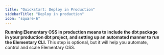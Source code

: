 ```yaml
---
title: "Quickstart: Deploy in Production"
sidebarTitle: "Deploy in production"
icon: "square-6"
---
```

**Running Elementary OSS in production means to include the dbt package in your production dbt project,
and setting up an automated manner to run the Elementary CLI.** This step is optional, but it will help you automate, control and scale Elementary OSS.

<Snippet file="quickstart/quickstart-elementary-prod.mdx" />
